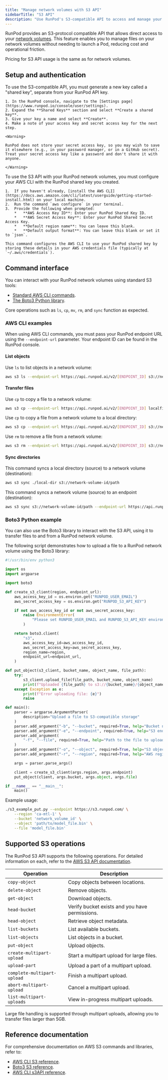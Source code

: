 ```yaml
---
title: "Manage network volumes with S3 API"
sidebarTitle: "S3 API"
description: "Use RunPod's S3-compatible API to access and manage your network volumes."
---
```


RunPod provides an S3-protocol compatible API that allows direct access to your [network volumes](/serverless/storage/network-volumes). This feature enables you to manage files on your network volumes without needing to launch a Pod, reducing cost and operational friction.

Pricing for S3 API usage is the same as for network volumes.

## Setup and authentication

<Steps>
  <Step title="Create a shared key">
    To use the S3-compatible API, you must generate a new key called a "shared key", separate from your RunPod API key.

    1. In the RunPod console, navigate to the [Settings page](https://www.runpod.io/console/user/settings).
    2. Expand the **Shared Keys** section and select **Create a shared key**.
    3. Give your key a name and select **Create**.
    4. Make a note of your access key and secret access key for the next step.

    <Warning>

    RunPod does not store your secret access key, so you may wish to save it elsewhere (e.g., in your password manager, or in a GitHub secret). Treat your secret access key like a password and don't share it with anyone.

    </Warning>
  </Step>

  <Step title="Configure AWS CLI">
    To use the S3 API with your RunPod network volumes, you must configure your AWS CLI with the RunPod shared key you created.

    1.  If you haven't already, [install the AWS CLI](https://docs.aws.amazon.com/cli/latest/userguide/getting-started-install.html) on your local machine.
    2.  Run the command `aws configure` in your terminal.
    3.  Provide the following when prompted:
        *   **AWS Access Key ID**: Enter your RunPod Shared Key ID.
        *   **AWS Secret Access Key**: Enter your RunPod Shared Secret Access Key.
        *   **Default region name**: You can leave this blank.
        *   **Default output format**: You can leave this blank or set it to `json`.

    This command configures the AWS CLI to use your RunPod shared key by storing these details in your AWS credentials file (typically at `~/.aws/credentials`).
    
  </Step>
</Steps>

## Command interface

You can interact with your RunPod network volumes using standard S3 tools:

*   [Standard AWS CLI commands](https://awscli.amazonaws.com/v2/documentation/api/latest/reference/s3/index.html).
*   [The Boto3 Python library](https://boto3.amazonaws.com/v1/documentation/api/latest/index.html).

Core operations such as `ls`, `cp`, `mv`, `rm`, and `sync` function as expected.

### AWS CLI examples

When using AWS CLI commands, you must pass your RunPod endpoint URL using the `--endpoint-url` parameter. Your endpoint ID can be found in the RunPod console.

#### List objects

Use `ls` to list objects in a network volume:

```bash
aws s3 ls --endpoint-url https://api.runpod.ai/v2/[ENDPOINT_ID] s3://network-volume-id/path
```

#### Transfer files

Use `cp` to copy a file to a network volume:

```bash
aws s3 cp --endpoint-url https://api.runpod.ai/v2/[ENDPOINT_ID] localfile.txt s3://network-volume-id/path
```

Use `cp` to copy a file from a network volume to a local directory:

```bash
aws s3 cp --endpoint-url https://api.runpod.ai/v2/[ENDPOINT_ID] s3://network-volume-id/path/file.txt ./
```

Use `rm` to remove a file from a network volume:

```bash
aws s3 rm --endpoint-url https://api.runpod.ai/v2/[ENDPOINT_ID] s3://network-volume-id/path/file.txt
```

#### Sync directories

This command syncs a local directory (source) to a network volume (destination):

```bash
aws s3 sync ./local-dir s3://network-volume-id/path
```

This command syncs a network volume (source) to an endpoint (destination):

```bash
aws s3 sync s3://network-volume-id/path --endpoint-url https://api.runpod.ai/v2/[ENDPOINT_ID]
```

### Boto3 Python example

You can also use the Boto3 library to interact with the S3 API, using it to transfer files to and from a RunPod network volume.

The following script demonstrates how to upload a file to a RunPod network volume using the Boto3 library:

```python
#!/usr/bin/env python3

import os
import argparse

import boto3

def create_s3_client(region, endpoint_url):
    aws_access_key_id = os.environ.get("RUNPOD_USER_EMAIL")
    aws_secret_access_key = os.environ.get("RUNPOD_S3_API_KEY")

    if not aws_access_key_id or not aws_secret_access_key:
        raise EnvironmentError(
            "Please set RUNPOD_USER_EMAIL and RUNPOD_S3_API_KEY environment variables"
        )

    return boto3.client(
        "s3",
        aws_access_key_id=aws_access_key_id,
        aws_secret_access_key=aws_secret_access_key,
        region_name=region,
        endpoint_url=endpoint_url,
    )

def put_object(s3_client, bucket_name, object_name, file_path):
    try:
        s3_client.upload_file(file_path, bucket_name, object_name)
        print(f"Uploaded {file_path} to s3://{bucket_name}/{object_name}")
    except Exception as e:
        print(f"Error uploading file: {e}")
        raise

def main():
    parser = argparse.ArgumentParser(
        description="Upload a file to S3-compatible storage"
    )
    parser.add_argument("-b", "--bucket", required=True, help="Bucket name")
    parser.add_argument("-e", "--endpoint", required=True, help="S3 endpoint URL")
    parser.add_argument(
        "-f", "--file", required=True, help="Path to the file to upload"
    )
    parser.add_argument("-o", "--object", required=True, help="S3 object key")
    parser.add_argument("-r", "--region", required=True, help="AWS region name")

    args = parser.parse_args()

    client = create_s3_client(args.region, args.endpoint)
    put_object(client, args.bucket, args.object, args.file)

if __name__ == "__main__":
    main()

```

Example usage:

```bash
./s3_example_put.py --endpoint https://s3.runpod.com/ \
    --region 'ca-mtl-1' \
    --bucket 'network_volume_id' \
    --object 'path/to/model_file.bin' \
    --file 'model_file.bin'
```

## Supported S3 operations

The RunPod S3 API supports the following operations. For detailed information on each, refer to the [AWS S3 API documentation](https://docs.aws.amazon.com/cli/latest/reference/s3api/).

| Operation                 | Description                                  |
| ------------------------- | -------------------------------------------- |
| `copy-object`             | Copy objects between locations.              |
| `delete-object`           | Remove objects.                              |
| `get-object`              | Download objects.                            |
| `head-bucket`             | Verify bucket exists and you have permissions. |
| `head-object`             | Retrieve object metadata.                    |
| `list-buckets`            | List available buckets.                      |
| `list-objects`            | List objects in a bucket.                    |
| `put-object`              | Upload objects.                              |
| `create-multipart-upload` | Start a multipart upload for large files.    |
| `upload-part`             | Upload a part of a multipart upload.         |
| `complete-multipart-upload`| Finish a multipart upload.                   |
| `abort-multipart-upload`  | Cancel a multipart upload.                   |
| `list-multipart-uploads`  | View in-progress multipart uploads.          |

Large file handling is supported through multipart uploads, allowing you to transfer files larger than 5GB.

## Reference documentation

For comprehensive documentation on AWS S3 commands and libraries, refer to:

- [AWS CLI S3 reference](https://docs.aws.amazon.com/cli/latest/reference/s3/).
- [Boto3 S3 reference](https://boto3.amazonaws.com/v1/documentation/api/latest/reference/services/s3.html).
- [AWS CLI s3API reference](https://docs.aws.amazon.com/cli/latest/reference/s3api/).